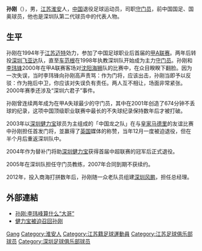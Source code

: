 {{noteta|G1=足球}}{{Football player infobox
| playername = 孙刚
| image    =
| fullname = 孙刚
| englishfullname =
| nickname =
| dateofbirth ={{birth date and age|1971|7|12}}
| height={{height|m=1.86}}
| countryofbirth = [[中國|中國]]
| cityofbirth = [[江苏|江苏]][[淮安|淮安]]
| currentclub  = 已退役
| position = 守门员
| youthyears =
| youthclubs =
| years = 1994-1995年<br />1996-2004年
| clubs = [[江苏迈特|江苏迈特]]<br />[[深圳健力宝|深圳健力宝]]
| caps(goals)=
| nationalyears = 1995年 |
| nationalteam = {{fb|CHN}} |
| nationalcaps(goals) = 1 (0) |
}}
'''孙刚'''（{{bd|1971年|7月12日|||S孫}}），男，[[江苏|江苏]][[淮安|淮安]]人，[[中华人民共和国|中国]]退役足球运动员，司职[[守门员|守门员]]，前中国国足、国奥球员，他也是深圳队第二代球员中的代表人物。

== 生平 ==
孙刚在1994年于[[江苏迈特|江苏迈特]]効力，参加了中国足球职业后首届的[[甲A联赛|甲A联赛]]。两年后转投[[深圳飞亚达|深圳飞亚达]]队，直至[[车范根|车范根]]在1998年执教深圳队开始成为主力[[守门员|守门员]]。孙刚和[[李玮锋|李玮锋]]2000年在甲A联赛客场对[[沈阳海狮|沈阳海狮]]队的比赛中，在众目睽睽下翻脸。因为一次失误，当时李玮锋向孙刚高声责骂：作为门将，应该出击，孙刚当即予以反驳：作为拖后中卫，你应该对失误负有责任。两人互不相让，场面非常紧张。2000年赛季还涉及“深圳六君子”事件。

孙刚曾连续两年成为在甲A失球最少的守门员，其中在2001年创造了674分钟不丢球的纪录，这项中国顶级职业联赛中最长的不失球纪录保持数年后才被打破。

2003年以[[深圳健力宝|深圳健力宝]]球员为主组成的「中国龙之队」在与[[皇家马德里|皇家马德里]]的友谊比赛中孙刚担任首发门将，並赢得了[[英国|英国]]媒体的称赞，当年12月一度被迫退役，但在半个月后重返深圳队中。

2004年作为替补门将助[[深圳健力宝|深圳健力宝]]获得首届中超联赛的冠军后正式退役。

2005年在深圳队担任守门员教练，2007年合同到期不获续约。

2012年，投入商海打拼数年后，孙刚随一众老队员组建[[深圳风鹏|深圳风鹏]]，担任总经理。

== 外部連結 ==
*[https://web.archive.org/web/20160304205253/http://www.ce.cn/xwzx/tykt/zq/t20040105_275288.shtml 孙刚:李玮峰算什么“大哥”]
*[http://news.sports.cn/china/chinaa/outfield/2004-01-19/62380.html 健力宝被迫召回孙刚]{{dead link|date=2018年5月 |bot=InternetArchiveBot |fix-attempted=yes }}

{{中国足球运动员小作品}}
{{2004年深圳健力宝名单}}

{{Authority control}}
{{DEFAULTSORT:SUN Gang}}
[[Category:孙姓|Gang]]
[[Category:淮安人|Category:淮安人]]
[[Category:江苏籍足球運動員|Category:江苏籍足球運動員]]
[[Category:江苏足球俱乐部球员|Category:江苏足球俱乐部球员]]
[[Category:深圳足球俱乐部球员|Category:深圳足球俱乐部球员]]
